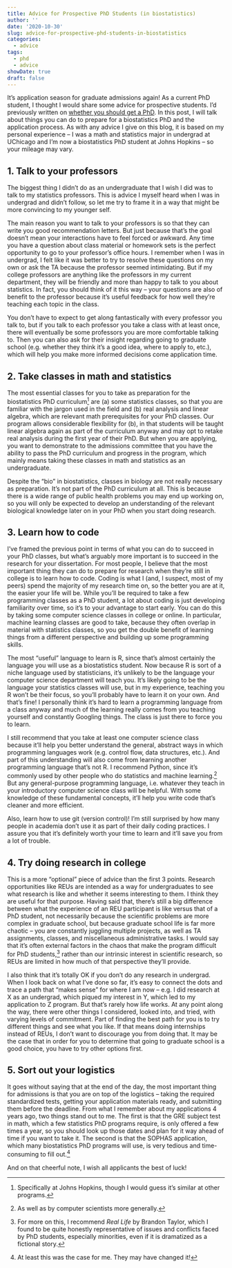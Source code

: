 ```yaml
---
title: Advice for Prospective PhD Students (in biostatistics)
author: ''
date: '2020-10-30'
slug: advice-for-prospective-phd-students-in-biostatistics
categories:
  - advice
tags:
  - phd
  - advice
showDate: true
draft: false
---
```


It's application season for graduate admissions again! As a current PhD student, I thought I would share some advice for prospective students. I'd previously written on [whether you should get a PhD](https://blog.albertkuo.me/post/should-you-get-a-phd-in-biostatistics/). In this post, I will talk about things you can do to prepare for a biostatistics PhD and the application process. As with any advice I give on this blog, it is based on my personal experience -- I was a math and statistics major in undergrad at UChicago and I'm now a biostatistics PhD student at Johns Hopkins -- so your mileage may vary.

## 1. Talk to your professors

The biggest thing I didn't do as an undergraduate that I wish I did was to talk to my statistics professors. This is advice I myself heard when I was in undergrad and didn't follow, so let me try to frame it in a way that might be more convincing to my younger self. 

The main reason you want to talk to your professors is so that they can write you good recommendation letters. But just because that's the goal doesn't mean your interactions have to feel forced or awkward. Any time you have a question about class material or homework sets is the perfect opportunity to go to your professor's office hours. I remember when I was in undergrad, I felt like it was better to try to resolve these questions on my own or ask the TA because the professor seemed intimidating. But if my college professors are anything like the professors in my current department, they will be friendly and more than happy to talk to you about statistics. In fact, you should think of it this way -- your questions are also of benefit to the professor because it's useful feedback for how well they're teaching each topic in the class.

You don't have to expect to get along fantastically with every professor you talk to, but if you talk to each professor you take a class with at least once, there will eventually be some professors you are more comfortable talking to. Then you can also ask for their insight regarding going to graduate school (e.g. whether they think it's a good idea, where to apply to, etc.), which will help you make more informed decisions come application time.

## 2. Take classes in math and statistics

The most essential classes for you to take as preparation for the biostatistics PhD curriculum^[Specifically at Johns Hopkins, though I would guess it's similar at other programs.] are (a) some statistics classes, so that you are familiar with the jargon used in the field and (b) real analysis and linear algebra, which are relevant math prerequisites for your PhD classes. Our program allows considerable flexibility for (b), in that students will be taught linear algebra again as part of the curriculum anyway and may opt to retake real analysis during the first year of their PhD. But when you are applying, you want to demonstrate to the admissions committee that you have the ability to pass the PhD curriculum and progress in the program, which mainly means taking these classes in math and statistics as an undergraduate.

Despite the "bio" in biostatistics, classes in biology are not really necessary as preparation. It's not part of the PhD curriculum at all. This is because there is a wide range of public health problems you may end up working on, so you will only be expected to develop an understanding of the relevant biological knowledge later on in your PhD when you start doing research.

## 3. Learn how to code

I've framed the previous point in terms of what you can do to succeed in your PhD classes, but what's arguably more important is to succeed in the research for your dissertation. For most people, I believe that the most important thing they can do to prepare for research when they're still in college is to learn how to code. Coding is what I (and, I suspect, most of my peers) spend the majority of my research time on, so the better you are at it, the easier your life will be. While you'll be required to take a few programming classes as a PhD student, a lot about coding is just developing familiarity over time, so it's to your advantage to start early. You can do this by taking some computer science classes in college or online. In particular, machine learning classes are good to take, because they often overlap in material with statistics classes, so you get the double benefit of learning things from a different perspective and building up some programming skills.

The most "useful" language to learn is R, since that's almost certainly the language you will use as a biostatistics student. Now because R is sort of a niche language used by statisticians, it's unlikely to be the language your computer science department will teach you. It's likely going to be the language your statistics classes will use, but in my experience, teaching you R won't be their focus, so you'll probably have to learn it on your own. And that's fine! I personally think it's hard to learn a programming language from a class anyway and much of the learning really comes from you teaching yourself and constantly Googling things. The class is just there to force you to learn. 

I still recommend that you take at least one computer science class because  it'll help you better understand the general, abstract ways in which programming languages work (e.g. control flow, data structures, etc.). And part of this understanding will also come from learning another programming language that's not R. I recommend Python, since it's commonly used by other people who do statistics and machine learning.^[As well as by computer scientists more generally.] But any general-purpose programming language, i.e. whatever they teach in your introductory computer science class will be helpful. With some knowledge of these fundamental concepts, it'll help you write code that's cleaner and more efficient.

Also, learn how to use git (version control)! I'm still surprised by how many people in academia don't use it as part of their daily coding practices. I assure you that it's definitely worth your time to learn and it'll save you from a lot of trouble.

## 4. Try doing research in college

This is a more "optional" piece of advice than the first 3 points. Research opportunities like REUs are intended as a way for undergraduates to see what research is like and whether it seems interesting to them. I think they are useful for that purpose. Having said that, there's still a big difference between what the experience of an REU participant is like versus that of a PhD student, not necessarily because the scientific problems are more complex in graduate school, but because graduate school life is far more chaotic -- you are constantly juggling multiple projects, as well as TA assignments, classes, and miscellaneous administrative tasks. I would say that it's often external factors in the chaos that make the program difficult for PhD students,^[For more on this, I recommend *Real Life* by Brandon Taylor, which I found to be quite honestly representative of issues and conflicts faced by PhD students, especially minorities, even if it is dramatized as a fictional story.] rather than our intrinsic interest in scientific research, so REUs are limited in how much of that perspective they'll provide. 

I also think that it's totally OK if you don't do any research in undergrad. When I look back on what I've done so far, it's easy to connect the dots and trace a path that "makes sense" for where I am now -- e.g. I did research at X as an undergrad, which piqued my interest in Y, which led to my application to Z program. But that's rarely how life works. At any point along the way, there were other things I considered, looked into, and tried, with varying levels of commitment. Part of finding the best path for you is to try different things and see what you like. If that means doing internships instead of REUs, I don't want to discourage you from doing that. It may be the case that in order for you to determine that going to graduate school is a good choice, you have to try other options first.

## 5. Sort out your logistics

It goes without saying that at the end of the day, the most important thing for admissions is that you are on top of the logistics -- taking the required standardized tests, getting your application materials ready, and submitting them before the deadline. From what I remember about my applications 4 years ago, two things stand out to me. The first is that the GRE subject test in math, which a few statistics PhD programs require, is only offered a few times a year, so you should look up those dates and plan for it way ahead of time if you want to take it. The second is that the SOPHAS application, which many biostatistics PhD programs will use, is very tedious and time-consuming to fill out.^[At least this was the case for me. They may have changed it!] 

And on that cheerful note, I wish all applicants the best of luck! 

